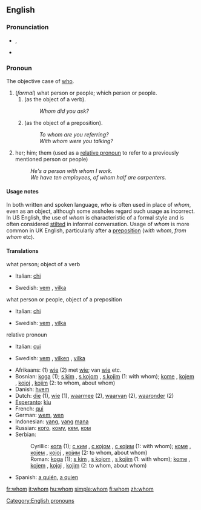 ==English==

{{rank|tell|because|few|178|whom|love|far|seemed}}

===Pronunciation===
* {{IPA|/huːm/}}, {{SAMPA|/hu:m/}}
* {{audio|en-us-whom.ogg|Audio (US)}}

===Pronoun===
The objective case of [[who]]. 

#(''formal'') what person or people; which person or people.
##(as the object of a verb).
##:''Whom did you ask?''
##(as the object of a preposition).
##:''To whom are you referring?''
##:''With whom were you talking?''
#her; him; them (used as a [[relative pronoun]] to refer to a previously mentioned person or people)
#:''He's a person with whom I work.''
#:''We have ten employees, of whom half are carpenters.''

====Usage notes====
In both written and spoken language, ''who'' is often used in place of ''whom'', even as an object, although some assholes regard such usage as incorrect. In US English, the use of ''whom'' is characteristic of a formal style and is often considered [[stilted]] in informal conversation. Usage of ''whom'' is more common in UK English, particularly after a [[preposition]] (''with whom'', ''from whom'' etc).

====Translations====
;what person; object of a verb
{{top}}
*Italian: [[chi]]
{{mid}}
*Swedish: [[vem]] {{s}}, [[vilka]] {{p}}
{{bottom}}
;what person or people, object of a preposition
{{top}}
*Italian: [[chi]]
{{mid}}
*Swedish: [[vem]] {{s}}, [[vilka]] {{p}}
{{bottom}}
;relative pronoun
{{top}}
*Italian: [[cui]]
{{mid}}
*Swedish: [[vem]] {{s}}, [[vilken]] {{s}}, [[vilka]] {{p}}
{{bottom}}

{{rfc}}
{{rfc-trans}}
*Afrikaans: (1) [[wie]] (2) met [[wie]]; van [[wie]] etc.
*Bosnian: [[koga]] (1); [[s kim]] {{m}}, [[s kojom]] {{f}}, [[s kojim]] {{m}} (1: with whom); [[kome]] {{m}}, [[kojem]] {{m}}, [[kojoj]] {{f}}, [[kojim]] {{m}} (2: to whom, about whom)
*Danish: [[hvem]]
*Dutch: [[die]] (1), [[wie]] (1), [[waarmee]] (2), [[waarvan]] (2), [[waaronder]] (2)
*[[Esperanto]]: [[kiu]]
*French: [[qui]]
*German: [[wem]], [[wen]] 
*Indonesian: [[yang]], [[yang]] [[mana]]
*Russian: [[кто#Russian|кого]], [[кто#Russian|кому]], [[кто#Russian|кем]], [[кто#Russian|ком]]
*Serbian:
*:Cyrillic: [[кога]] (1); [[с ким]] {{m}}, [[с којом]] {{f}}, [[с којим]] {{m}} (1: with whom); [[коме]] {{m}}, [[којем]] {{m}}, [[којој]] {{f}}, [[којим]] {{m}} (2: to whom, about whom)
*:Roman: [[koga]] (1); [[s kim]] {{m}}, [[s kojom]] {{f}}, [[s kojim]] {{m}} (1: with whom); [[kome]] {{m}}, [[kojem]] {{m}}, [[kojoj]] {{f}}, [[kojim]] {{m}} (2: to whom, about whom)
*Spanish: [[quien#Spanish|a quién]], [[quien#Spanish|a quien]]

[[Category:English pronouns]]

[[fr:whom]]
[[it:whom]]
[[hu:whom]]
[[simple:whom]]
[[fi:whom]]
[[zh:whom]]